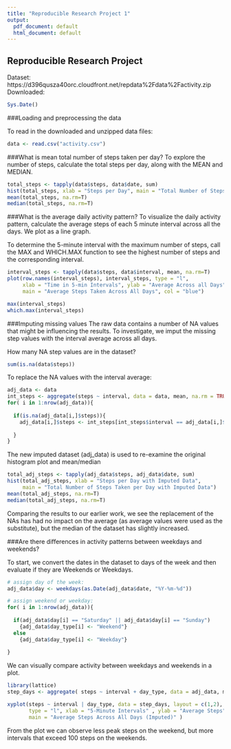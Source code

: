 ```yaml
---
title: "Reproducible Research Project 1"
output:
  pdf_document: default
  html_document: default
---
```


## Reproducible Research Project
Dataset: https://d396qusza40orc.cloudfront.net/repdata%2Fdata%2Factivity.zip
Downloaded:

```r
Sys.Date()
```

###Loading and preprocessing the data

To read in the downloaded and unzipped data files:

``` r
data <- read.csv("activity.csv")
```


###What is mean total number of steps taken per day?
To explore the number of steps, calculate the total steps per day, along with the MEAN and MEDIAN.

```R
total_steps <- tapply(data$steps, data$date, sum)
hist(total_steps, xlab = "Steps per Day", main = "Total Number of Steps Taken per Day")
mean(total_steps, na.rm=T)
median(total_steps, na.rm=T)
```

###What is the average daily activity pattern?
To visualize the daily activity pattern, calculate the average steps of each 5 minute interval across all the days. We plot as a line graph.

To determine the 5-minute interval with the maximum number of steps, call the MAX and WHICH.MAX function to see the highest number of steps and the corresponding interval.

```r
interval_steps <- tapply(data$steps, data$interval, mean, na.rm=T)
plot(row.names(interval_steps), interval_steps, type = "l", 
     xlab = "Time in 5-min Intervals", ylab = "Average Across all Days",
     main = "Average Steps Taken Across All Days", col = "blue")

max(interval_steps)
which.max(interval_steps)
```


###Imputing missing values
The raw data contains a number of NA values that might be influencing the results. To investigate, we imput the missing step values with the interval average across all days. 

How many NA step values are in the dataset?
```r
sum(is.na(data$steps))
```

To replace the NA values with the interval average:
```r
adj_data <- data
int_steps <- aggregate(steps ~ interval, data = data, mean, na.rm = TRUE) 
for( i in 1:nrow(adj_data)){
  
  if(is.na(adj_data[i,]$steps)){
    adj_data[i,]$steps <- int_steps[int_steps$interval == adj_data[i,]$interval, ]$steps
    
  }
}
```

The new imputed dataset (adj_data) is used to re-examine the original histogram plot and mean/median


```R
total_adj_steps <- tapply(adj_data$steps, adj_data$date, sum)
hist(total_adj_steps, xlab = "Steps per Day with Imputed Data", 
     main = "Total Number of Steps Taken per Day with Imputed Data")
mean(total_adj_steps, na.rm=T)
median(total_adj_steps, na.rm=T)
```

Comparing the results to our earlier work, we see the replacement of the NAs has had no impact on the average (as average values were used as the substitute), but the median of the dataset has slightly increased.

###Are there differences in activity patterns between weekdays and weekends?

To start, we convert the dates in the dataset to days of the week and then evaluate if they are Weekends or Weekdays.

```r
# assign day of the week:
adj_data$day <- weekdays(as.Date(adj_data$date, "%Y-%m-%d"))

# assign weekend or weekday:
for( i in 1:nrow(adj_data)){
  
  if(adj_data$day[i] == "Saturday" || adj_data$day[i] == "Sunday")
    {adj_data$day_type[i] <- "Weekend"}
  else
    {adj_data$day_type[i] <- "Weekday"}
  
}
```  

We can visually compare activity between weekdays and weekends in a plot.

```r
library(lattice)
step_days <- aggregate( steps ~ interval + day_type, data = adj_data, mean)

xyplot(steps ~ interval | day_type, data = step_days, layout = c(1,2), 
       type = "l", xlab = "5-Minute Intervals" , ylab = "Average Steps", 
       main = "Average Steps Across All Days (Imputed)" )
```

From the plot we can observe less peak steps on the weekend, but more intervals that exceed 100 steps on the weekends.






